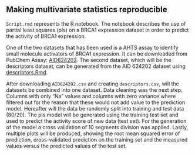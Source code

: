 ## Making multivariate statistics reproducible

`Script.rmd` represents the R notebook. The notebook describes the use of partial least squares (pls) on a BRCA1 expression dataset in order to predict the activity of BRCA1 expression.

One of the two datasets that has been used is a AHTS assay to identify small molecule activators of BRCA1 expression. It can be downloaded from PubChem Assay: [AID624202](https://pubchem.ncbi.nlm.nih.gov/bioassay/624202). The second dataset, which will be the descriptors dataset, can be generated from the AID 624202 dataset using [descriptors.Rmd](https://github.com/egonw/scientificProgramming/blob/master/assignment%202/descriptors.Rmd). 

After downloading `AID624202.csv` and creating `descriptors.csv`, will the datasets be combined into one dataset. Data cleaning was the next step. Columns with only "Na" values and columns with zero variance where filtered out for the reason that these would not add value to the prediction model. Hereafter will the data be randomly split into training and test data (80/20). The pls model will be generated using the training test set and used to predict the activity score of new data (test set). For the generation of the model a cross validation of 10 segments division was applied. Lastly, multiple plots will be produced, showing the root mean squared error of prediction, cross-validated prediction on the training set and the measured values versus the predicted values of the test set.





